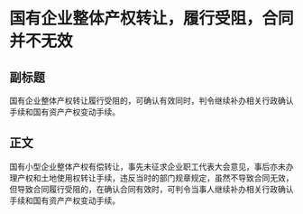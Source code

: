 # 国有企业整体产权转让，履行受阻，合同并不无效
## 副标题
国有企业整体产权转让履行受阻的，可确认有效同时，判令继续补办相关行政确认手续和国有资产产权变动手续。
## 正文
国有小型企业整体产权有偿转让，事先未征求企业职工代表大会意见，事后亦未办理产权和土地使用权转让手续，违反当时的部门规章规定，虽然不导致合同无效，但导致合同履行受阻的，在确认合同有效时，可判令当事人继续补办相关行政确认手续和国有资产产权变动手续。